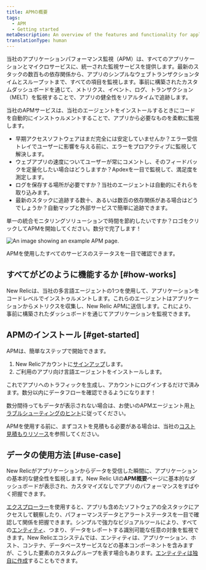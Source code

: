 ```yaml
---
title: APMの概要
tags:
  - APM
  - Getting started
metaDescription: An overview of the features and functionality for application performance management in New Relic.
translationType: human
---
```



当社のアプリケーションパフォーマンス監視（APM）は、すべてのアプリケーションとマイクロサービスに、統一された監視サービスを提供します。最新のスタックの数百もの依存関係から、アプリのシンプルなウェブトランザクションタイムとスループットまで、すべての項目を監視します。事前に構築されたカスタムダッシュボードを通じて、メトリクス、イベント、ログ、トランザクション（MELT）を監視することで、アプリの健全性をリアルタイムで追跡します。

当社のAPMサービスは、当社のエージェントをインストールするときにコードを自動的にインストゥルメントすることで、アプリから必要なものを柔軟に監視します。

* 早期アクセスソフトウェアはまだ完全には安定していませんか？エラー受信トレイでユーザーに影響を与える前に、エラーをプロアクティブに監視して解決します。
* ウェブアプリの速度についてユーザーが常にコメントし、そのフィードバックを定量化したい場合はどうしますか？Apdexを一目で監視して、満足度を測定します。
* ログを保存する場所が必要ですか？当社のエージェントは自動的にそれらを取り込みます。
* 最新のスタックに追跡する数十、あるいは数百の依存関係がある場合はどうでしょうか？自動マップと外部サービスで簡単に追跡できます。

単一の統合モニタリングソリューションで時間を節約したいですか？ロゴをクリックしてAPMを開始してください。数分で完了します！

<TechTileGrid>
  <TechTile
    name="C SDK"
    icon="logo-c"
    to="https://one.newrelic.com/nr1-core?state=af6becca-be1e-7436-bfaf-6d953ecb6d17"
  />

  <TechTile
    name="Go agent"
    icon="logo-go"
    to="https://one.newrelic.com/nr1-core?state=0545168b-2b10-a80e-e884-e4012df58a54"
  />

  <TechTile
    name="Java agent"
    icon="logo-java"
    to="https://one.newrelic.com/nr1-core?state=c64efd1c-9107-c4d0-21c0-2b1d859a2231"
  />

  <TechTile
    name=".NET agent"
    icon="logo-dotnet"
    to="https://one.newrelic.com/nr1-core?state=abd2b6e8-1742-cabf-ffab-f3bba2804149"
  />

  <TechTile
    name="Node.js agent"
    icon="logo-nodejs"
    to="https://one.newrelic.com/nr1-core?state=65cc8ebd-2c1f-2756-44c4-aed0a37d67c8"
  />

  <TechTile
    name="PHP agent"
    icon="logo-php"
    to="https://one.newrelic.com/nr1-core?state=ea8c1b2b-a8ab-b9e7-13b7-5f8db05848ff"
  />

  <TechTile
    name="Python agent"
    icon="logo-python"
    to="https://one.newrelic.com/nr1-core?state=754ab217-ad1d-a3d6-22a5-8d354c7709a5"
  />

  <TechTile
    name="Ruby agent"
    icon="logo-ruby"
    to="https://one.newrelic.com/nr1-core?state=bca86cc6-7cca-88e9-d4d6-1a3b7e0c1b78"
  />
</TechTileGrid>

<img
  title="APM overview"
  alt="An image showing an example APM page."
  src={apmOverview}
/>

<figcaption>
  APMを使用したすべてのサービスのステータスを一目で確認できます。
</figcaption>

## すべてがどのように機能するか [#how-works]

New Relicは、当社の多言語エージェントの1つを使用して、アプリケーションをコードレベルでインストゥルメントします。これらのエージェントはアプリケーションからメトリクスを収集し、New Relic APMに送信します。これにより、事前に構築されたダッシュボードを通じてアプリケーションを監視できます。

## APMのインストール [#get-started]

APMは、簡単なステップで開始できます。

1. New Relicアカウントに[サインアップ](https://newrelic.com/signup/)します。
2. ご利用のアプリ向け言語エージェントをインストールします。

<TechTileGrid>
  <TechTile
    name="C SDK"
    icon="logo-c"
    to="https://one.newrelic.com/nr1-core?state=af6becca-be1e-7436-bfaf-6d953ecb6d17"
  />

  <TechTile
    name="Go agent"
    icon="logo-go"
    to="https://one.newrelic.com/nr1-core?state=0545168b-2b10-a80e-e884-e4012df58a54"
  />

  <TechTile
    name="Java agent"
    icon="logo-java"
    to="https://one.newrelic.com/nr1-core?state=c64efd1c-9107-c4d0-21c0-2b1d859a2231"
  />

  <TechTile
    name=".NET agent"
    icon="logo-dotnet"
    to="https://one.newrelic.com/nr1-core?state=abd2b6e8-1742-cabf-ffab-f3bba2804149"
  />

  <TechTile
    name="Node.js agent"
    icon="logo-nodejs"
    to="https://one.newrelic.com/nr1-core?state=65cc8ebd-2c1f-2756-44c4-aed0a37d67c8"
  />

  <TechTile
    name="PHP agent"
    icon="logo-php"
    to="https://one.newrelic.com/nr1-core?state=ea8c1b2b-a8ab-b9e7-13b7-5f8db05848ff"
  />

  <TechTile
    name="Python agent"
    icon="logo-python"
    to="https://one.newrelic.com/nr1-core?state=754ab217-ad1d-a3d6-22a5-8d354c7709a5"
  />

  <TechTile
    name="Ruby agent"
    icon="logo-ruby"
    to="https://one.newrelic.com/nr1-core?state=bca86cc6-7cca-88e9-d4d6-1a3b7e0c1b78"
  />
</TechTileGrid>

これでアプリへのトラフィックを生成し、アカウントにログインするだけで済みます。数分以内にデータフローを確認できるようになります！

数分間待ってもデータが表示されない場合は、お使いのAPMエージェント用[トラブルシューティングのヒント](/docs/agents/manage-apm-agents/troubleshooting/not-seeing-data)に従ってください。

APMを使用する前に、まずコストを見積もる必要がある場合は、当社の[コスト見積もりリソース](https://newrelic.com/blog/nerdlog/estimate-data-cost)を参照してください。

## データの使用方法 [#use-case]

New Relicがアプリケーションからデータを受信した瞬間に、アプリケーションの基本的な健全性を監視します。New Relic UIの**APM概要**ページに基本的なダッシュボードが表示され、カスタマイズなしでアプリのパフォーマンスをすばやく把握できます。

[エクスプローラー](/docs/new-relic-one/use-new-relic-one/core-concepts/new-relic-explorer-view-performance-across-apps-services-hosts/)を使用すると、アプリも含めたソフトウェアの全スタックにアクセスして観察したり、パフォーマンスデータとアラートステータスを一目で確認して関係を把握できます。シンプルで強力なビジュアルツールにより、すべての[エンティティ](/docs/new-relic-one/use-new-relic-one/core-concepts/what-entity-new-relic/)、つまり、データをレポートする識別可能な任意の対象を監視できます。New Relicエコシステムでは、エンティティは、アプリケーション、ホスト、コンテナ、データベースサービスなどの基本コンポーネントを含みますが、こうした要素のカスタムグループを表す場合もあります。[エンティティは独自に作成](https://github.com/newrelic/entity-definitions#entity-definitions)することもできます。